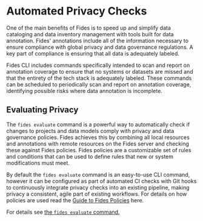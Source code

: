 # Automated Privacy Checks

One of the main benefits of Fides is to speed up and simplify data cataloging and data inventory management with tools built for data annotation. Fides' annotations include all of the information necessary to ensure compliance with global privacy and data governance regulations. A key part of compliance is ensuring that all data is adequately labeled.

Fides CLI includes commands specifically intended to scan and report on annotation coverage to ensure that no systems or datasets are missed and that the entirety of the tech stack is adequately labeled.
These commands can be scheduled to periodically scan and report on annotation coverage, identifying possible risks where data annotation is incomplete.

## Evaluating Privacy
The ```fides evaluate``` command is a powerful way to automatically check if changes to projects and data models comply with privacy and data governance policies. Fides achieves this by combining all local resources and annotations with remote resources on the Fides server and checking these against Fides policies. Fides policies are a customizable set of rules and conditions that can be used to define rules that new or system modifications must meet.

By default the ```fides evaluate``` command is an easy-to-use CLI command, however it can be configured as part of automated CI checks with Git hooks to continuously integrate privacy checks into an existing pipeline, making privacy a consistent, agile part of existing workflows. For details on how policies are used read the [Guide to Fides Policies](/dev-docs/configuration/policies/request-policies) here.

For details see [the ```fides evaluate``` command.](/dev-docs/cli/check/cmd-evaluate)